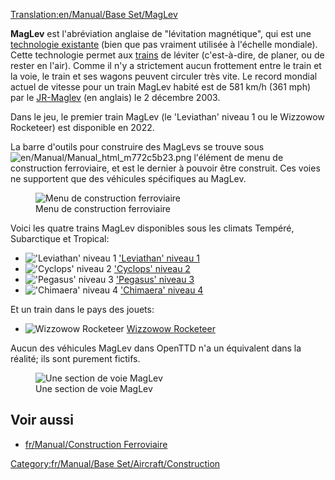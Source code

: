 [[Translation:en/Manual/Base Set/MagLev]]
{{fr/Manual/Base Set/Type de chemin de fer}}

'''MagLev''' est l'abréviation anglaise de "lévitation magnétique", qui est une [http://fr.wikipedia.org/wiki/Train_à_sustentation_magnétique technologie existante] (bien que pas vraiment utilisée à l'échelle mondiale). Cette technologie permet aux [[fr/Manual/Trains|trains]] de léviter (c'est-à-dire, de planer, ou de rester en l'air). Comme il n'y a strictement aucun frottement entre le train et la voie, le train et ses wagons peuvent circuler très vite. Le record mondial actuel de vitesse pour un train MagLev habité est de 581 km/h (361 mph) par le [http://fr.wikipedia.org/wiki/JR-Maglev JR-Maglev] (en anglais) le 2 décembre 2003.

Dans le jeu, le premier train MagLev (le 'Leviathan' niveau 1 ou le Wizzowow Rocketeer) est disponible en 2022.

La barre d'outils pour construire des MagLevs se trouve sous [[File:en/Manual/Manual html m772c5b23.png]] l'élément de menu de construction ferroviaire, et est le dernier à pouvoir être construit. Ces voies ne supportent que des véhicules spécifiques au MagLev.

[[File:fr/Manual/Openttd-rail1.png|none|Menu de construction ferroviaire]]

Voici les quatre trains MagLev disponibles sous les climats Tempéré, Subarctique et Tropical:
*[[File:en/Manual/Base Set/Trains/Lev1leviathan.png|'Leviathan' niveau 1]] [[fr/Manual/Base Set/Trains/'Leviathan' niveau 1|'Leviathan' niveau 1]]
*[[File:en/Manual/Base Set/Trains/Lev2cyclops.png|'Cyclops' niveau 2]] [[fr/Manual/Base Set/Trains/'Cyclops' niveau 2|'Cyclops' niveau 2]]
*[[File:en/Manual/Base Set/Trains/Lev3pegasus.png|'Pegasus' niveau 3]] [[fr/Manual/Base Set/Trains/'Pegasus' niveau 3|'Pegasus' niveau 3]]
*[[File:en/Manual/Base Set/Trains/Lev4chimaerarhead.png|'Chimaera' niveau 4]] [[fr/Manual/Base Set/Trains/'Chimaera' niveau 4|'Chimaera' niveau 4]]
Et un train dans le pays des jouets:
*[[File:en/Manual/Base Set/Trains/Wizzowowrocketeer.png|Wizzowow Rocketeer]] [[fr/Manual/Base Set/Trains/Wizzowow Rocketeer|Wizzowow Rocketeer]]

Aucun des véhicules MagLev dans OpenTTD n'a un équivalent dans la réalité; ils sont purement fictifs.

[[File:en/Manual/Base Set/MaglevTemp.png|none|frame|Une section de voie MagLev]]

==Voir aussi==
*[[fr/Manual/Construction Ferroviaire]]

[[Category:fr/Manual/Base Set/Aircraft/Construction]]